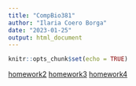 ```yaml
---
title: "CompBio381"
author: "Ilaria Coero Borga"
date: "2023-01-25"
output: html_document
---
```


```r
knitr::opts_chunk$set(echo = TRUE)
```


[homework2](homework2.html)
[homework3](homework3.html)
[homework4](homework4.html)


